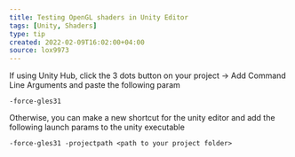 ```yaml
---
title: Testing OpenGL shaders in Unity Editor
tags: [Unity, Shaders]
type: tip
created: 2022-02-09T16:02:00+04:00
source: lox9973
---
```


If using Unity Hub, click the 3 dots button on your project → Add Command Line Arguments and paste the following param

```shell
-force-gles31
```

Otherwise, you can make a new shortcut for the unity editor and add the following launch params to the unity executable

```shell
-force-gles31 -projectpath <path to your project folder>
```